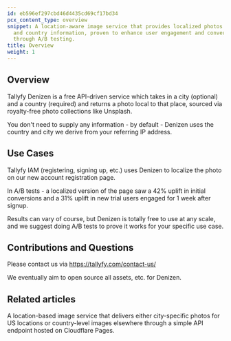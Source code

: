 ```yaml
---
id: eb596ef297cbd46d4435cd69cf17bd34
pcx_content_type: overview
snippet: A location-aware image service that provides localized photos based on city
  and country information, proven to enhance user engagement and conversion rates
  through A/B testing.
title: Overview
weight: 1
---
```


## Overview

Tallyfy Denizen is a free API-driven service which takes in a city (optional) and a country (required) and returns a photo local to that place, sourced via royalty-free photo collections like Unsplash.

You don't need to supply any information - by default - Denizen uses the country and city we derive from your referring IP address.

## Use Cases

Tallyfy IAM (registering, signing up, etc.) uses Denizen to localize the photo on our new account registration page.

In A/B tests - a localized version of the page saw a 42% uplift in initial conversions and a 31% uplift in new trial users engaged for 1 week after signup.

Results can vary of course, but Denizen is totally free to use at any scale, and we suggest doing A/B tests to prove it works for your specific use case.

## Contributions and Questions

Please contact us via https://tallyfy.com/contact-us/

We eventually aim to open source all assets, etc. for Denizen.


## Related articles
<CardGrid>
<LinkTitleCard header="<b>Denizen > Endpoints</b>" href="/products/denizen/endpoints/" > A location-based image service that delivers either city-specific photos for US locations or country-level images elsewhere through a simple API endpoint hosted on Cloudflare Pages. </LinkTitleCard>
</CardGrid>